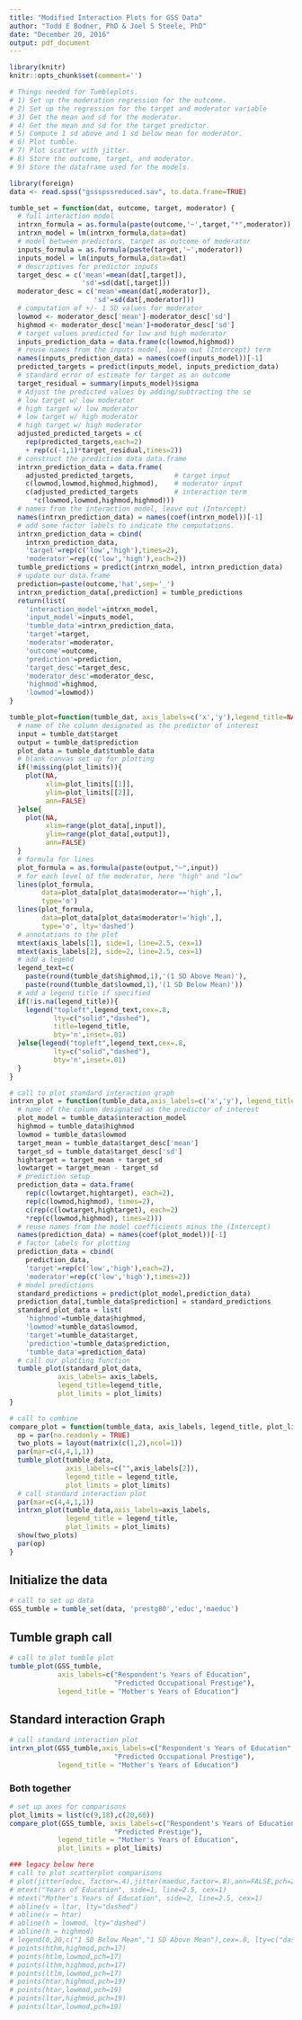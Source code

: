 ```yaml
---
title: "Modified Interaction Plots for GSS Data"
author: "Todd E Bodner, PhD & Joel S Steele, PhD"
date: "December 20, 2016"
output: pdf_document
---
```


```r
library(knitr)
knitr::opts_chunk$set(comment='')
```

```r
# Things needed for Tumbleplots.
# 1) Set up the moderation regression for the outcome.
# 2) Set up the regression for the target and moderator variable
# 3) Get the mean and sd for the moderator.
# 4) Get the mean and sd for the target predictor.
# 5) Compute 1 sd above and 1 sd below mean for moderator.
# 6) Plot tumble.
# 7) Plot scatter with jitter. 
# 8) Store the outcome, target, and moderator.
# 9) Store the dataframe used for the models.

library(foreign)
data <- read.spss("gssspssreduced.sav", to.data.frame=TRUE)

tumble_set = function(dat, outcome, target, moderator) {
  # full interaction model
  intrxn_formula = as.formula(paste(outcome,'~',target,"*",moderator))
  intrxn_model = lm(intrxn_formula,data=dat)
  # model between predictors, target as outcome of moderator
  inputs_formula = as.formula(paste(target,'~',moderator))
  inputs_model = lm(inputs_formula,data=dat)
  # descriptives for predictor inputs
  target_desc = c('mean'=mean(dat[,target]),
                  'sd'=sd(dat[,target]))
  moderator_desc = c('mean'=mean(dat[,moderator]),
                     'sd'=sd(dat[,moderator]))
  # computation of +/- 1 SD values for moderator
  lowmod <- moderator_desc['mean']-moderator_desc['sd']
  highmod <- moderator_desc['mean']+moderator_desc['sd']
  # target values predicted for low and high moderator
  inputs_prediction_data = data.frame(c(lowmod,highmod))
  # reuse names from the inputs model, leave out (Intercept) term
  names(inputs_prediction_data) = names(coef(inputs_model))[-1]
  predicted_targets = predict(inputs_model, inputs_prediction_data)
  # standard error of estimate for target as an outcome
  target_residual = summary(inputs_model)$sigma
  # Adjust the predicted values by adding/subtracting the se
  # low target w/ low moderator
  # high target w/ low moderator
  # low target w/ high moderator
  # high target w/ high moderator
  adjusted_predicted_targets = c(
    rep(predicted_targets,each=2) 
    + rep(c(-1,1)*target_residual,times=2))
  # construct the prediction data data.frame
  intrxn_prediction_data = data.frame(
    adjusted_predicted_targets,          # target input
    c(lowmod,lowmod,highmod,highmod),    # moderator input
    c(adjusted_predicted_targets         # interaction term
      *c(lowmod,lowmod,highmod,highmod)))
  # names from the interaction model, leave out (Intercept)
  names(intrxn_prediction_data) = names(coef(intrxn_model))[-1]
  # add some factor labels to indicate the computations.
  intrxn_prediction_data = cbind(
    intrxn_prediction_data,
    'target'=rep(c('low','high'),times=2),
    'moderator'=rep(c('low','high'),each=2))
  tumble_predictions = predict(intrxn_model, intrxn_prediction_data)
  # update our data.frame
  prediction=paste(outcome,'hat',sep='_')
  intrxn_prediction_data[,prediction] = tumble_predictions
  return(list(
    'interaction_model'=intrxn_model,
    'input_model'=inputs_model,
    'tumble_data'=intrxn_prediction_data,
    'target'=target,
    'moderator'=moderator,
    'outcome'=outcome,
    'prediction'=prediction,
    'target_desc'=target_desc,
    'moderator_desc'=moderator_desc,
    'highmod'=highmod,
    'lowmod'=lowmod))
}

tumble_plot=function(tumble_dat, axis_labels=c('x','y'),legend_title=NA,plot_limits){
  # name of the column designated as the predictor of interest
  input = tumble_dat$target
  output = tumble_dat$prediction
  plot_data = tumble_dat$tumble_data
  # blank canvas set up for plotting  
  if(!missing(plot_limits)){
    plot(NA, 
         xlim=plot_limits[[1]], 
         ylim=plot_limits[[2]], 
         ann=FALSE)
  }else{
    plot(NA, 
         xlim=range(plot_data[,input]), 
         ylim=range(plot_data[,output]), 
         ann=FALSE)
  }
  # formula for lines
  plot_formula = as.formula(paste(output,"~",input))
  # for each level of the moderator, here "high" and "low"
  lines(plot_formula, 
        data=plot_data[plot_data$moderator=='high',],
        type='o')
  lines(plot_formula, 
        data=plot_data[plot_data$moderator!='high',],
        type='o', lty='dashed')
  # annotations to the plot
  mtext(axis_labels[1], side=1, line=2.5, cex=1)
  mtext(axis_labels[2], side=2, line=2.5, cex=1)
  # add a legend
  legend_text=c(
    paste(round(tumble_dat$highmod,1),'(1 SD Above Mean)'),
    paste(round(tumble_dat$lowmod,1),'(1 SD Below Mean)'))
  # add a legend title if specified
  if(!is.na(legend_title)){
    legend("topleft",legend_text,cex=.8,
           lty=c("solid","dashed"), 
           title=legend_title, 
           bty='n',inset=.01)
  }else{legend("topleft",legend_text,cex=.8,
           lty=c("solid","dashed"), 
           bty='n',inset=.01)
  }  
}

# call to plot standard interaction graph
intrxn_plot = function(tumble_data,axis_labels=c('x','y'), legend_title=NA, plot_limits){
  # name of the column designated as the predictor of interest
  plot_model = tumble_data$interaction_model
  highmod = tumble_data$highmod
  lowmod = tumble_data$lowmod
  target_mean = tumble_data$target_desc['mean']
  target_sd = tumble_data$target_desc['sd']
  hightarget = target_mean + target_sd
  lowtarget = target_mean - target_sd
  # prediction setup
  prediction_data = data.frame(
    rep(c(lowtarget,hightarget), each=2),
    rep(c(lowmod,highmod), times=2),
    c(rep(c(lowtarget,hightarget), each=2)
    *rep(c(lowmod,highmod), times=2)))
  # reuse names from the model coefficients minus the (Intercept)
  names(prediction_data) = names(coef(plot_model))[-1]
  # factor labels for plotting
  prediction_data = cbind(
    prediction_data,
    'target'=rep(c('low','high'),each=2),
    'moderator'=rep(c('low','high'),times=2))
  # model predictions
  standard_predictions = predict(plot_model,prediction_data)
  prediction_data[,tumble_data$prediction] = standard_predictions
  standard_plot_data = list(
    'highmod'=tumble_data$highmod,
    'lowmod'=tumble_data$lowmod,
    'target'=tumble_data$target,
    'prediction'=tumble_data$prediction,
    'tumble_data'=prediction_data)
  # call our plotting function
  tumble_plot(standard_plot_data,
            axis_labels= axis_labels, 
            legend_title=legend_title,
            plot_limits = plot_limits)  
}

# call to combine
compare_plot = function(tumble_data, axis_labels, legend_title, plot_limits){
  op = par(no.readonly = TRUE)
  two_plots = layout(matrix(c(1,2),ncol=1))
  par(mar=c(4,4,1,1))
  tumble_plot(tumble_data,
              axis_labels=c("",axis_labels[2]), 
              legend_title = legend_title,
              plot_limits = plot_limits)
  # call standard interaction plot
  par(mar=c(4,4,1,1))
  intrxn_plot(tumble_data,axis_labels=axis_labels, 
              legend_title = legend_title,
              plot_limits = plot_limits)
  show(two_plots)
  par(op)
}
```

## Initialize the data

```r
# call to set up data
GSS_tumble = tumble_set(data, 'prestg80','educ','maeduc')
```

## Tumble graph call

```r
# call to plot tumble plot
tumble_plot(GSS_tumble,
            axis_labels=c("Respondent's Years of Education",
                          "Predicted Occupational Prestige"), 
            legend_title = "Mother's Years of Education")


```
   
   
## Standard interaction Graph

```r
# call standard interaction plot
intrxn_plot(GSS_tumble,axis_labels=c("Respondent's Years of Education",
                          "Predicted Occupational Prestige"), 
            legend_title = "Mother's Years of Education")

```
   
   
### Both together

```r
# set up axes for comparisons
plot_limits = list(c(9,18),c(20,60))
compare_plot(GSS_tumble, axis_labels=c("Respondent's Years of Education",
                          "Predicted Prestige"), 
            legend_title = "Mother's Years of Education",
            plot_limits = plot_limits)

```

```r
### legacy below here
# call to plot scatterplot comparisons
# plot(jitter(educ, factor=.4),jitter(maeduc,factor=.8),ann=FALSE,pch=20,cex=.6, col='grey60')
# mtext("Years of Education", side=1, line=2.5, cex=1)
# mtext("Mother's Years of Education", side=2, line=2.5, cex=1)
# abline(v = ltar, lty="dashed")
# abline(v = htar)
# abline(h = lowmod, lty="dashed")
# abline(h = highmod)
# legend(0,20,c("1 SD Below Mean","1 SD Above Mean"),cex=.8, lty=c("dashed","solid"), title="Reference Lines")
# points(hthm,highmod,pch=17)
# points(htlm,lowmod,pch=17)
# points(lthm,highmod,pch=17)
# points(ltlm,lowmod,pch=17)
# points(htar,highmod,pch=19)
# points(htar,lowmod,pch=19)
# points(ltar,highmod,pch=19)
# points(ltar,lowmod,pch=19)

```